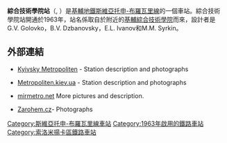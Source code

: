 {{Infobox station 
| name          = 綜合技術學院<br />{{lang|uk|Політехнічний інститут}}
| type          = {{METROKIEV type}}
| style         = Sviatoshynsko-Brovarska
| image         = Politekhnichnyi instytut metro station Kiev 01.jpg
| image_size    = 
| image_caption = 車站大廳
| address       = [[索洛米揚卡區|索洛米揚卡區]]
| borough       = [[基輔|基輔]]
| country       = [[烏克蘭|烏克蘭]]
| coordinates   = {{coord|50|27|03|N|30|27|59|E|type:landmark_region:UA|display=title,inline}}
| line          = {{KIEVMETRO-line1}}
| other         = 
| structure     = 地下
| platform      = 1個[[島式月台|島式月台]]
| depth         = {{Unit length|m|55}}
| levels        = 1層
| tracks        = 2條
| parking       = 
| bicycle       = 
| baggage_check = 
| opened        = 1963年11月5日
| closed        = 
| rebuilt       = 
| electrified   = 是
| ADA           = 
| code          = 116
| owned         = [[基輔地鐵|基輔地鐵]]
| zone          = 
| smartcardname = 
| smartcardstatus = 
| former        = 
| passengers    = 
| pass_year     = 
| pass_percent  = 
| pass_system   = 
| mpassengers   = 
| services      = 
| map_locator   = 
}}
'''綜合技術學院站'''（{{lang-uk|Політехнічний інститут|Politekhnichnyi instytut}}, {{IPA audio link|LL-Q8798 (ukr)-Tohaomg-Політехнічний інститут.wav}}）是[[基輔地鐵|基輔地鐵]][[斯維亞托申-布羅瓦里線|斯維亞托申-布羅瓦里線]]的一個車站。綜合技術學院站開通於1963年，站名係取自於附近的[[基輔綜合技術學院|基輔綜合技術學院]]而來，設計者是G.V. Golovko，B.V. Dzbanovsky，E.L. Ivanov和M.M. Syrkin。

==外部連結==
*{{uk icon}} [http://www.metro.kiev.ua/ Kyivsky Metropoliten] {{Wayback|url=http://www.metro.kiev.ua/ |date=20200403215317 }} - Station description and photographs
*{{ru icon}} [https://web.archive.org/web/20160303174856/http://www.metropoliten.kiev.ua/station.php?lang=0&station_id=7 Metropoliten.kiev.ua] - Station description and photographs
*{{Ru icon}} [http://www.mirmetro.net/kyiv/cruise/01/17_politekhnichny_instytut mirmetro.net] {{Wayback|url=http://www.mirmetro.net/kyiv/cruise/01/17_politekhnichny_instytut |date=20160305231212 }} More pictures and description.
*{{cs icon}} [https://web.archive.org/web/20160303235612/http://metro.zarohem.cz/kyjev/01-svjatosinobravarska/07-polytechniceskijinstitut/index.html Zarohem.cz]- Photographs
{{斯維亞托申-布羅瓦里線}}
[[Category:斯維亞托申-布羅瓦里線車站|Category:斯維亞托申-布羅瓦里線車站]]
[[Category:1963年啟用的鐵路車站|Category:1963年啟用的鐵路車站]]
[[Category:索洛米揚卡區鐵路車站|Category:索洛米揚卡區鐵路車站]]